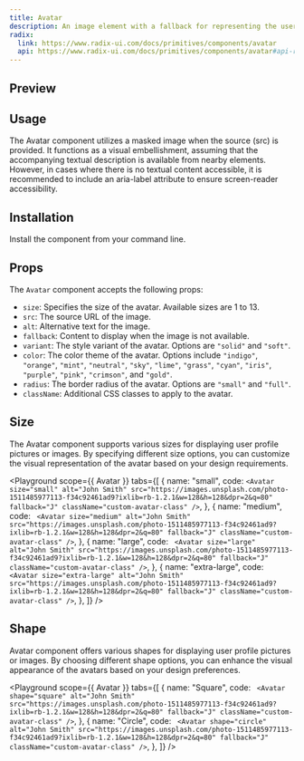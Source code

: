 ```yaml
---
title: Avatar
description: An image element with a fallback for representing the user.
radix:
  link: https://www.radix-ui.com/docs/primitives/components/avatar
  api: https://www.radix-ui.com/docs/primitives/components/avatar#api-reference
---
```


## Preview

<Preview>
  <Avatar
    alt="John Smith"
    src="https://images.unsplash.com/photo-1511485977113-f34c92461ad9?ixlib=rb-1.2.1&w=128&h=128&dpr=2&q=80"
    fallback="J"
    className="custom-avatar-class"
  />
</Preview>

## Usage
The Avatar component utilizes a masked image when the source (src) is provided. 
It functions as a visual embellishment, assuming that the accompanying textual description is available from nearby elements. 
However, in cases where there is no textual content accessible, 
it is recommended to include an aria-label attribute to ensure screen-reader accessibility.

## Installation

Install the component from your command line.

<LiveProvider>
    <LiveEditor code={`npm install @raystack/apsara`} border language="shell"/>
</LiveProvider>

## Props

The `Avatar` component accepts the following props:

- `size`: Specifies the size of the avatar. Available sizes are 1 to 13.
- `src`: The source URL of the image.
- `alt`: Alternative text for the image.
- `fallback`: Content to display when the image is not available.
- `variant`: The style variant of the avatar. Options are `"solid"` and `"soft"`.
- `color`: The color theme of the avatar. Options include `"indigo"`, `"orange"`, `"mint"`, `"neutral"`, `"sky"`, `"lime"`, `"grass"`, `"cyan"`, `"iris"`, `"purple"`, `"pink"`, `"crimson"`, and `"gold"`.
- `radius`: The border radius of the avatar. Options are `"small"` and `"full"`.
- `className`: Additional CSS classes to apply to the avatar.

## Size

The Avatar component supports various sizes for displaying user profile pictures or images. 
By specifying different size options, you can customize the visual representation of the avatar based on your design requirements.

<Playground
    scope={{ Avatar }}
    tabs={[
        {
            name: "small",
            code: 
`<Avatar
  size="small"
  alt="John Smith"
  src="https://images.unsplash.com/photo-1511485977113-f34c92461ad9?ixlib=rb-1.2.1&w=128&h=128&dpr=2&q=80"
  fallback="J"
  className="custom-avatar-class"
/>`,
        },
        {
            name: "medium",
            code: `
<Avatar
  size="medium"
  alt="John Smith"
  src="https://images.unsplash.com/photo-1511485977113-f34c92461ad9?ixlib=rb-1.2.1&w=128&h=128&dpr=2&q=80"
  fallback="J"
  className="custom-avatar-class"
/>`,
        },
        {
            name: "large",
            code: `
<Avatar
  size="large"
  alt="John Smith"
  src="https://images.unsplash.com/photo-1511485977113-f34c92461ad9?ixlib=rb-1.2.1&w=128&h=128&dpr=2&q=80"
  fallback="J"
  className="custom-avatar-class"
/>`,
        },
        {
            name: "extra-large",
            code: `
<Avatar
  size="extra-large"
  alt="John Smith"
  src="https://images.unsplash.com/photo-1511485977113-f34c92461ad9?ixlib=rb-1.2.1&w=128&h=128&dpr=2&q=80"
  fallback="J"
  className="custom-avatar-class"
/>`,
        },
    ]}
/>

## Shape

Avatar component offers various shapes for displaying user profile pictures or images. By choosing different shape options, you can enhance the visual appearance of the avatars based on your design preferences.

<Playground
    scope={{ Avatar }}
    tabs={[
        {
            name: "Square",
            code: `
<Avatar
  shape="square"
  alt="John Smith"
  src="https://images.unsplash.com/photo-1511485977113-f34c92461ad9?ixlib=rb-1.2.1&w=128&h=128&dpr=2&q=80"
  fallback="J"
  className="custom-avatar-class"
/>`,
        },
        {
            name: "Circle",
            code: `
<Avatar
  shape="circle"
  alt="John Smith"
  src="https://images.unsplash.com/photo-1511485977113-f34c92461ad9?ixlib=rb-1.2.1&w=128&h=128&dpr=2&q=80"
  fallback="J"
  className="custom-avatar-class"
/>`,
        },
    ]}
/>